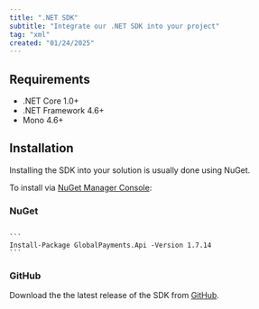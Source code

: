 ```yaml
---
title: ".NET SDK"
subtitle: "Integrate our .NET SDK into your project"
tag: "xml"
created: "01/24/2025"
---
```

## Requirements
* .NET Core 1.0+
* .NET Framework 4.6+
* Mono 4.6+

## Installation

Installing the SDK into your solution is usually done using NuGet.

To install via [NuGet Manager Console](https://docs.nuget.org/consume/package-manager-console):

### NuGet

<Code id="XML" title="Markdown" language="XML" active>
```
Install-Package GlobalPayments.Api -Version 1.7.14
```
</Code>

### GitHub

Download the the latest release of the SDK from [GitHub](https://github.com/globalpayments/dotnet-sdk).
